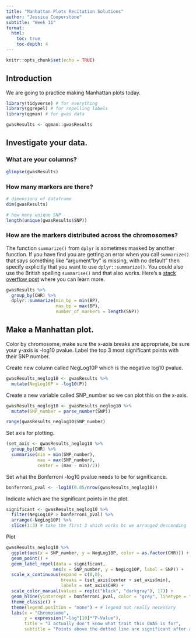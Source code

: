 ```yaml
---
title: "Manhattan Plots Recitation Solutions"
author: "Jessica Cooperstone"
subtitle: "Week 11"
format:
  html:
    toc: true
    toc-depth: 4
---
```



```r
knitr::opts_chunk$set(echo = TRUE)
```

## Introduction
We are going to practice making Manhattan plots today.

```r
library(tidyverse) # for everything
library(ggrepel) # for repelling labels
library(qqman) # for gwas data

gwasResults <- qqman::gwasResults
```

## Investigate your data.

### What are your columns?

```r
glimpse(gwasResults)
```

### How many markers are there?

```r
# dimensions of dataframe
dim(gwasResults)

# how many unique SNP
length(unique(gwasResults$SNP))
```

### How are the markers distributed across the chromosomes?
The function `summarize()` from `dplyr` is sometimes masked by another function. If you have find you are getting an error when you call `summarize()` that says something like "argument "by" is missing, with no default" then specify explicitly that you want to use `dplyr::summarize()`. You could also use the British spelling `summarise()` and that also works. Here's a [stack overflow post](https://stackoverflow.com/questions/33807624/understanding-ddply-error-message-argument-by-is-missing-with-no-default) where you can learn more.
```r
gwasResults %>%
  group_by(CHR) %>%
  dplyr::summarize(min_bp = min(BP),
                   max_bp = max(BP),
                   number_of_markers = length(SNP))
```

## Make a Manhattan plot.
Color by chromosome, make sure the x-axis breaks are appropriate, be sure your y-axis is -log10 pvalue. Label the top 3 most significant points with their SNP number.

Create new column called NegLog10P which is the negative log10 pvalue.
```r
gwasResults_neglog10 <- gwasResults %>%
  mutate(NegLog10P = -log10(P))
```

Create a new variable called SNP_number so we can plot this on the x-axis.
```r
gwasResults_neglog10 <- gwasResults_neglog10 %>%
  mutate(SNP_number = parse_number(SNP))

range(gwasResults_neglog10$SNP_number)
```

Set axis for plotting.
```r
(set_axis <- gwasResults_neglog10 %>%
  group_by(CHR) %>%
  summarise(min = min(SNP_number),
            max = max(SNP_number),
            center = (max - min)/2))
```

Set what the Bonferroni -log10 pvalue needs to be for significance.
```r
bonferroni_pval <- -log10(0.05/nrow(gwasResults_neglog10))
```

Indicate which are the significant points in the plot.
```r
significant <- gwasResults_neglog10 %>%
  filter(NegLog10P > bonferroni_pval) %>%
  arrange(-NegLog10P) %>%
  slice(1:3) # take the first 3 which works bc we arranged descending
```

Plot
```r
gwasResults_neglog10 %>%
  ggplot(aes(x = SNP_number, y = NegLog10P, color = as.factor(CHR))) +
  geom_point() +
  geom_label_repel(data = significant,
                  aes(x = SNP_number, y = NegLog10P, label = SNP)) +
  scale_x_continuous(expand = c(0,0),
                     breaks = (set_axis$center + set_axis$min), 
                     labels = set_axis$CHR) +
  scale_color_manual(values = rep(c("black", "darkgray"), 17)) +
  geom_hline(yintercept = bonferroni_pval, color = "grey", linetype = "dashed") +
  theme_classic() +
  theme(legend.position = "none") + # legend not really necessary
  labs(x = "Chromosome",
       y = expression("-log"[10]*"P-Value"),
       title = "I actually don't know what trait this GWAS is for",
       subtitle = "Points above the dotted line are significant after a Bonferroni multiple testing correction")
```

